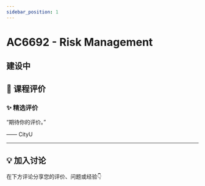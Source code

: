 ```yaml
---
sidebar_position: 1
---
```



# AC6692 - Risk Management

## 建设中

## **💬 课程评价**

### ✨ **精选评价**
<div className={commentStyles.commentBox}>
    <p className={commentStyles.commentText}>
        “期待你的评价。”
    </p>
    <p className={commentStyles.commentAuthor}>—— CityU</p>
</div>

---

## **💡 加入讨论**

在下方评论分享您的评价、问题或经验👇
<Utterances />
